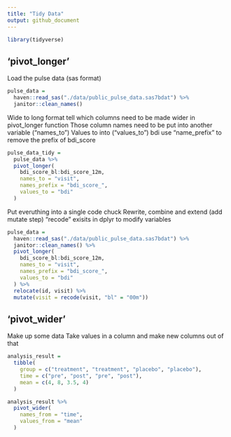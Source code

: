 ```yaml
---
title: "Tidy Data"
output: github_document
---
```


```r
library(tidyverse)
```


## 'pivot_longer'

Load the pulse data (sas format)

```r
pulse_data = 
  haven::read_sas("./data/public_pulse_data.sas7bdat") %>% 
  janitor::clean_names()
```

Wide to long format
tell which columns need to be made wider in pivot_longer function
Those column names need to be put into another variable ("names_to")
Values to into ("values_to") bdi
use "name_prefix" to remove the prefix of bdi_score
```r
pulse_data_tidy = 
  pulse_data %>% 
  pivot_longer(
    bdi_score_bl:bdi_score_12m,
    names_to = "visit",
    names_prefix = "bdi_score_",
    values_to = "bdi"
  )
```

Put everuthing into a single code chuck
Rewrite, combine and extend (add mutate step)
"recode" exisits in dplyr to modify variables
```r
pulse_data = 
  haven::read_sas("./data/public_pulse_data.sas7bdat") %>% 
  janitor::clean_names() %>% 
  pivot_longer(
    bdi_score_bl:bdi_score_12m,
    names_to = "visit",
    names_prefix = "bdi_score_",
    values_to = "bdi"
  ) %>% 
  relocate(id, visit) %>%
  mutate(visit = recode(visit, "bl" = "00m"))
```


## 'pivot_wider'

Make up some data
Take values in a column and make new columns out of that
```r
analysis_result = 
  tibble(
    group = c("treatment", "treatment", "placebo", "placebo"),
    time = c("pre", "post", "pre", "post"),
    mean = c(4, 8, 3.5, 4)
  )

analysis_result %>% 
  pivot_wider(
    names_from = "time", 
    values_from = "mean"
  )
```

